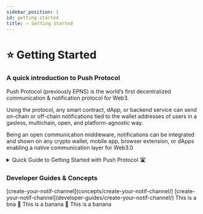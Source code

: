 ```yaml
---
sidebar_position: 1
id: getting-started
title: ⭐ Getting Started
---
```



# ⭐ Getting Started

### A quick introduction to Push Protocol

Push Protocol (previously EPNS) is the world’s first decentralized communication & notification protocol for Web3.

Using the protocol, any smart contract, dApp, or backend service can send on-chain or off-chain notifications tied to the wallet addresses of users in a gasless, multichain, open, and platform-agnostic way.

Being an open communication middleware, notifications can be integrated and shown on any crypto wallet, mobile app, browser extension, or dApps enabling a native communication layer for Web3.0

<details>

<summary>Quick Guide to Getting Started with Push Protocol 🛣</summary>

* Any user who activates themselves on the protocol to send a notification is called a [**Channel**](https://whitepaper.epns.io/protocol-specs-section/epns-protocol/channels).
* In other words, a [**Channel**](https://whitepaper.epns.io/protocol-specs-section/epns-protocol/channels) is any service (protocol, dApp, or even web2 service) that wants to send notifications out to web3 usernames (wallet addresses).
* A wallet address can create only one [**Channel**](https://whitepaper.epns.io/protocol-specs-section/epns-protocol/channels) on the protocol.
* A channel is free to delegate (or revoke delegates) sending notifications functionality to any other wallet addresses on their behalf.
* Creating a channel requires 50 **PUSH**, Channel info (Channel name, Image, description, CTA), and some **ETH**.
* Channels can send notifications to their users(wallet addresses) in a number of ways, including:
  * [Javascript SDK](developer-tooling/push-sdk/sdk-packages-details/epnsproject-sdk-restapi/for-notification/send-notifications.md) (**Gasless.** Best for automated logic from dApp / Backend)
  * [**Showrunners Framework**](developer-tooling/showrunners-framework/) (**Scaffold/Gasless.** Best for automated logic via scaffold backend)
  * Smart contract to Smart contract (**requires gas**, Best for instant on-chain events, piggybacks on an on-chain transaction via Interface ABI call)
  * Manually from Push dApp (**Gasless**, Best for manual logic)
  * Users can gaslessly opt-in to receive notifications from these Channels. See the [**entire walkthrough here**](https://app.epns.io/#/live\_walkthrough).
* Opted-in users are called subscribers of the Channels. Subscribers of the Channel receive notifications from those Channels in their Inboxes.
* Non-opted users or non-subscribers of the Channel aren't alerted when they receive a notif from a non-subscribed channel, instead, it lands in their spam folder.
* Currently, we have [**Staging**](https://staging.push.org/#/channels) and [**Prod**](https://app.push.org/) dApp that interfaces with EPNS Protocol to enable communication & notifications.

</details>

### Developer Guides & Concepts

<Tabs>
  <TabItem value="Channels" label="Channels" default>
    [create-your-notif-channel](concepts/create-your-notif-channel/)
    [create-your-notif-channel](developer-guides/create-your-notif-channel/)
  </TabItem>
  <TabItem value="Notifications" label="Notifications">
    
  </TabItem>
  <TabItem value="SDK" label="SDK">
    This is a bna 🍌
  </TabItem>
  <TabItem value="Push Chat" label="Push Chat">
    This is a banana 🍌
  </TabItem>
  <TabItem value="Showrunners" label="Showrunners">
    This is a banana
  </TabItem>
</Tabs>
